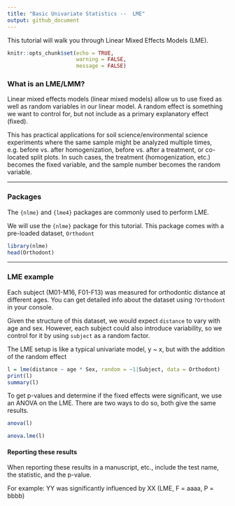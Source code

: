 ```yaml
---
title: "Basic Univariate Statistics --  LME"
output: github_document
---
```


This tutorial will walk you through Linear Mixed Effects Models (LME).

```r
knitr::opts_chunk$set(echo = TRUE,
                      warning = FALSE,
                      message = FALSE)
```

### What is an LME/LMM?

Linear mixed effects models (linear mixed models) allow us to use fixed as well as random variables in our linear model.
A random effect is something we want to control for, but not include as a primary explanatory effect (fixed).

This has practical applications for soil science/environmental science experiments where the same sample might be analyzed multiple times, e.g. before vs. after homogenization, before vs. after a treatment, or co-located split plots. In such cases, the treatment (homogenization, etc.) becomes the fixed variable, and the sample number becomes the random variable.

---

### Packages

The `{nlme}` and `{lme4}` packages are commonly used to perform LME.

We will use the `{nlme}` package for this tutorial. This package comes with a pre-loaded dataset, `Orthodont`

```r
library(nlme)
head(Orthodont)
```

---

### LME example

Each subject (M01-M16, F01-F13) was measured for orthodontic distance at different ages. You can get detailed info about the dataset using `?Orthodont` in your console.

Given the structure of this dataset, we would expect `distance` to vary with age and sex. However, each subject could also introduce variability, so we control for it by using `subject` as a random factor.

The LME setup is like a typical univariate model, y ~ x, but with the addition of the random effect

```r
l = lme(distance ~ age * Sex, random = ~1|Subject, data = Orthodont)
print(l)
summary(l)
```

To get p-values and determine if the fixed effects were significant, we use an ANOVA on the LME. There are two ways to do so, both give the same results. 

```r
anova(l)
```

```r
anova.lme(l)
```

#### Reporting these results

When reporting these results in a manuscript, etc., include the test name, the statistic, and the p-value.

For example: YY was significantly influenced by XX (LME, F = aaaa, P = bbbb)

